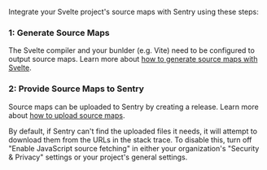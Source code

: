 Integrate your Svelte project's source maps with Sentry using these steps:

### 1: Generate Source Maps

The Svelte compiler and your bunlder (e.g. Vite) need to be configured to output source maps. Learn more about [how to generate source maps with Svelte](./generating/).

### 2: Provide Source Maps to Sentry

Source maps can be uploaded to Sentry by creating a release. Learn more about [how to upload source maps](./uploading/).

<Note>

By default, if Sentry can't find the uploaded files it needs, it will attempt to download them from the URLs in the stack trace. To disable this, turn off "Enable JavaScript source fetching" in either your organization's "Security & Privacy" settings or your project's general settings.

</Note>
